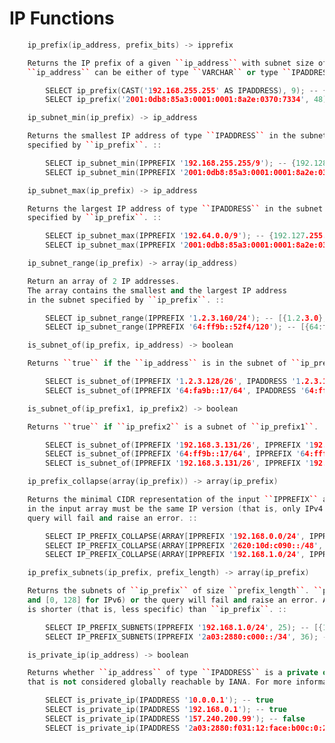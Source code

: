 
# IP Functions

```cpp
    ip_prefix(ip_address, prefix_bits) -> ipprefix

    Returns the IP prefix of a given ``ip_address`` with subnet size of ``prefix_bits``.
    ``ip_address`` can be either of type ``VARCHAR`` or type ``IPADDRESS``. ::

        SELECT ip_prefix(CAST('192.168.255.255' AS IPADDRESS), 9); -- {192.128.0.0/9}
        SELECT ip_prefix('2001:0db8:85a3:0001:0001:8a2e:0370:7334', 48); -- {2001:db8:85a3::/48}
```
```cpp
    ip_subnet_min(ip_prefix) -> ip_address

    Returns the smallest IP address of type ``IPADDRESS`` in the subnet
    specified by ``ip_prefix``. ::

        SELECT ip_subnet_min(IPPREFIX '192.168.255.255/9'); -- {192.128.0.0}
        SELECT ip_subnet_min(IPPREFIX '2001:0db8:85a3:0001:0001:8a2e:0370:7334/48'); -- {2001:db8:85a3::}
```
```cpp
    ip_subnet_max(ip_prefix) -> ip_address

    Returns the largest IP address of type ``IPADDRESS`` in the subnet
    specified by ``ip_prefix``. ::

        SELECT ip_subnet_max(IPPREFIX '192.64.0.0/9'); -- {192.127.255.255}
        SELECT ip_subnet_max(IPPREFIX '2001:0db8:85a3:0001:0001:8a2e:0370:7334/48'); -- {2001:db8:85a3:ffff:ffff:ffff:ffff:ffff}
```
```cpp
    ip_subnet_range(ip_prefix) -> array(ip_address)

    Return an array of 2 IP addresses.
    The array contains the smallest and the largest IP address
    in the subnet specified by ``ip_prefix``. ::

        SELECT ip_subnet_range(IPPREFIX '1.2.3.160/24'); -- [{1.2.3.0}, {1.2.3.255}]
        SELECT ip_subnet_range(IPPREFIX '64:ff9b::52f4/120'); -- [{64:ff9b::5200}, {64:ff9b::52ff}]
```
```cpp
    is_subnet_of(ip_prefix, ip_address) -> boolean

    Returns ``true`` if the ``ip_address`` is in the subnet of ``ip_prefix``. ::

        SELECT is_subnet_of(IPPREFIX '1.2.3.128/26', IPADDRESS '1.2.3.129'); -- true
        SELECT is_subnet_of(IPPREFIX '64:fa9b::17/64', IPADDRESS '64:ffff::17'); -- false
```
```cpp
    is_subnet_of(ip_prefix1, ip_prefix2) -> boolean

    Returns ``true`` if ``ip_prefix2`` is a subnet of ``ip_prefix1``. ::

        SELECT is_subnet_of(IPPREFIX '192.168.3.131/26', IPPREFIX '192.168.3.144/30'); -- true
        SELECT is_subnet_of(IPPREFIX '64:ff9b::17/64', IPPREFIX '64:ffff::17/64'); -- false
        SELECT is_subnet_of(IPPREFIX '192.168.3.131/26', IPPREFIX '192.168.3.131/26'); -- true
```
```cpp
    ip_prefix_collapse(array(ip_prefix)) -> array(ip_prefix)

    Returns the minimal CIDR representation of the input ``IPPREFIX`` array. Every ``IPPREFIX``
    in the input array must be the same IP version (that is, only IPv4 or only IPv6) or the
    query will fail and raise an error. ::

        SELECT IP_PREFIX_COLLAPSE(ARRAY[IPPREFIX '192.168.0.0/24', IPPREFIX '192.168.1.0/24']); -- [{192.168.0.0/23}]
        SELECT IP_PREFIX_COLLAPSE(ARRAY[IPPREFIX '2620:10d:c090::/48', IPPREFIX '2620:10d:c091::/48']); -- [{2620:10d:c090::/47}]
        SELECT IP_PREFIX_COLLAPSE(ARRAY[IPPREFIX '192.168.1.0/24', IPPREFIX '192.168.0.0/24', IPPREFIX '192.168.2.0/24', IPPREFIX '192.168.9.0/24']); -- [{192.168.0.0/23}, {192.168.2.0/24}, {192.168.9.0/24}]
```
```cpp
    ip_prefix_subnets(ip_prefix, prefix_length) -> array(ip_prefix)

    Returns the subnets of ``ip_prefix`` of size ``prefix_length``. ``prefix_length`` must be valid ([0, 32] for IPv4
    and [0, 128] for IPv6) or the query will fail and raise an error. An empty array is returned if ``prefix_length``
    is shorter (that is, less specific) than ``ip_prefix``. ::

        SELECT IP_PREFIX_SUBNETS(IPPREFIX '192.168.1.0/24', 25); -- [{192.168.1.0/25}, {192.168.1.128/25}]
        SELECT IP_PREFIX_SUBNETS(IPPREFIX '2a03:2880:c000::/34', 36); -- [{2a03:2880:c000::/36}, {2a03:2880:d000::/36}, {2a03:2880:e000::/36}, {2a03:2880:f000::/36}]
```
```cpp
    is_private_ip(ip_address) -> boolean

    Returns whether ``ip_address`` of type ``IPADDRESS`` is a private or reserved IP address
    that is not considered globally reachable by IANA. For more information, see `IANA IPv4 Special-Purpose Address Registry <https://www.iana.org/assignments/iana-ipv4-special-registry/iana-ipv4-special-registry.xhtml>`_ and `IANA IPv6 Special-Purpose Address Registry <https://www.iana.org/assignments/iana-ipv6-special-registry/iana-ipv6-special-registry.xhtml>`_. `Null` inputs return `null`. ::

        SELECT is_private_ip(IPADDRESS '10.0.0.1'); -- true
        SELECT is_private_ip(IPADDRESS '192.168.0.1'); -- true
        SELECT is_private_ip(IPADDRESS '157.240.200.99'); -- false
        SELECT is_private_ip(IPADDRESS '2a03:2880:f031:12:face:b00c:0:2'); -- false
```
